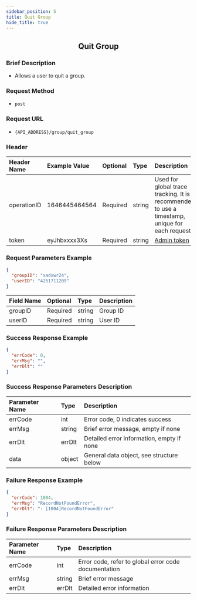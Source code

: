 ```yaml
---
sidebar_position: 5
title: Quit Group
hide_title: true
---
```


<center>

## Quit Group

</center>

### Brief Description
- Allows a user to quit a group.

### Request Method
- `post` 

### Request URL
- `{API_ADDRESS}/group/quit_group`


### Header
| Header Name | Example Value    | Optional | Type   | Description                                                                 |
|:------------|:-----------------|:---------|:-------|:---------------------------------------------------------------------------|
| operationID | 1646445464564    | Required | string | Used for global trace tracking. It is recommended to use a timestamp, unique for each request |
| token       | eyJhbxxxx3Xs     | Required | string | [Admin token](docs/restapi/apis/authenticationManagement/getAdminToken.mdx) |

### Request Parameters Example

```json
{
  "groupID": "xadxwr24",
  "userID": "4251711209"
}
```

| Field Name | Optional | Type   | Description |
|:-----------|:---------|:-------|:------------|
| groupID    | Required | string | Group ID    |
| userID     | Required | string | User ID     |

### Success Response Example

```json
{
  "errCode": 0,
  "errMsg": "",
  "errDlt": ""
}
```

### Success Response Parameters Description

| Parameter Name | Type   | Description                                |
|:---------------|:-------|:-------------------------------------------|
| errCode        | int    | Error code, 0 indicates success            |
| errMsg         | string | Brief error message, empty if none         |
| errDlt         | errDlt | Detailed error information, empty if none  |
| data           | object | General data object, see structure below   |

### Failure Response Example

```json
{
  "errCode": 1004,
  "errMsg": "RecordNotFoundError",
  "errDlt": ": [1004]RecordNotFoundError"
}
```

### Failure Response Parameters Description

| Parameter Name | Type   | Description                                      |
|:---------------|:-------|:-------------------------------------------------|
| errCode        | int    | Error code, refer to global error code documentation |
| errMsg         | string | Brief error message                              |
| errDlt         | errDlt | Detailed error information                       |

